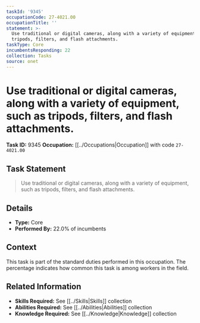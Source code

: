 ```yaml
---
taskId: '9345'
occupationCode: 27-4021.00
occupationTitle: ''
statement: >-
  Use traditional or digital cameras, along with a variety of equipment, such as
  tripods, filters, and flash attachments.
taskType: Core
incumbentsResponding: 22
collection: Tasks
source: onet
---
```

# Use traditional or digital cameras, along with a variety of equipment, such as tripods, filters, and flash attachments.

**Task ID:** 9345
**Occupation:** [[../Occupations|Occupation]] with code `27-4021.00`

## Task Statement

> Use traditional or digital cameras, along with a variety of equipment, such as tripods, filters, and flash attachments.

## Details

- **Type:** Core
- **Performed By:** 22.0% of incumbents

## Context

This task is part of the standard duties performed in this occupation. The percentage indicates how common this task is among workers in the field.

## Related Information

- **Skills Required:** See [[../Skills|Skills]] collection
- **Abilities Required:** See [[../Abilities|Abilities]] collection
- **Knowledge Required:** See [[../Knowledge|Knowledge]] collection
